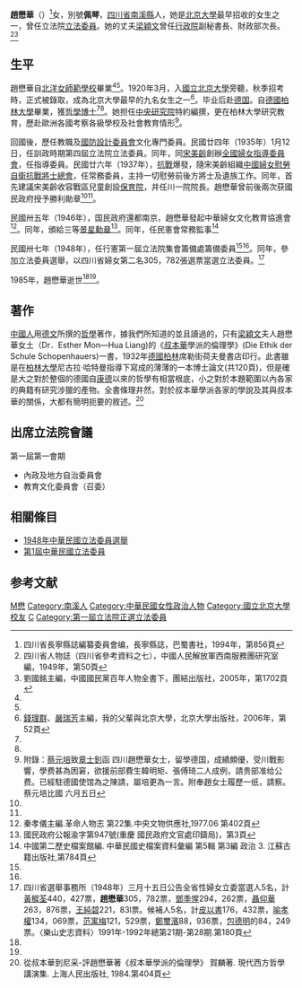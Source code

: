 '''趙懋華'''（{{bd|1896年||1985年||catIdx=Z趙}}）<ref>四川省長寧縣誌編纂委員會编，長寧縣誌，巴蜀書社，1994年，第856頁</ref>女，別號'''佩琴'''，[[四川省|四川省]][[南溪縣|南溪縣]]人，她是[[北京大學|北京大學]]最早招收的女生之一，曾任立法院[[第1屆中華民國立法委員|立法委員]]。她的丈夫[[梁穎文|梁穎文]]曾任[[行政院|行政院]]副秘書長、財政部次長。<ref name=scs>四川省人物誌（四川省參考資料之七），中國人民解放軍西南服務團研究室編，1949年，第50頁</ref><ref name=kmt>劉國銘主編，中國國民黨百年人物全書下，團結出版社，2005年，第1702頁</ref>

== 生平 ==
趙懋華自[[北洋女師範學校|北洋女師範學校]]畢業<ref name=scs/><ref name=kmt/>。1920年3月，入[[國立北京大學|國立北京大學]]旁聽，秋季招考時，正式被錄取，成為北京大學最早的九名女生之一<ref>[[錢理群|錢理群]]、[[嚴瑞芳|嚴瑞芳]]主編，我的父輩與北京大學，北京大學出版社，2006年，第52頁</ref>。毕业后赴[[德国|德国]]。自[[德國|德國]][[柏林大學|柏林大學]]畢業，獲[[哲學博士|哲學博士]]<ref name=scs/><ref name=kmt/>。她担任[[中央研究院|中央研究院]]特約編撰，更在柏林大學研究教育，歷赴歐洲各國考察各級學校及社會教育情形<ref>附錄：[[蔡元培|蔡元培]]致[[章士釗|章士釗]]函   四川趙懋華女士，留學德国，成績頗優，受川戰影響，學费甚為困窘，欲援前部費生韓明矩、張傅琦二人成例，請贵部准给公费。已經駐德國使馆為之陳請，屬培更為一言。附奉趙女士履歷一纸，請察。蔡元培比國  六月五日</ref>。

回國後，歷任教職及[[國防設計委員會|國防設計委員會]]文化專門委員。民國廿四年（1935年）1月12日，任訓政時期第四屆立法院立法委員。同年，同[[宋美齡|宋美齡]]創辦[[全國婦女指導委員會|全國婦女指導委員會]]，任指導委員。民國廿六年（1937年），[[抗戰|抗戰]]爆發，隨宋美齡組織[[中國婦女慰勞自衛抗戰將士總會|中國婦女慰勞自衛抗戰將士總會]]，任常務委員，主持一切慰勞前後方將士及遺族工作。同年，首先建議宋美齡收容戰區兒童創設[[保育院|保育院]]，并任川一院院長。趙懋華曾前後兩次获國民政府授予勝利勛章<ref name=scs/><ref name=kmt/>。

民國卅五年（1946年），国民政府還都南京，趙懋華發起中華婦女文化教育協進會<ref>秦孝儀主編.革命人物志 第22集.中央文物供應社,1977.06 第402頁</ref>。同年，頒給三等[[景星勳章|景星勳章]]<ref>國民政府公報渝字第947號(重慶 國民政府文官處印鑄局)，第3頁</ref>。同年，任民憲會常務監事<ref>中國第二歷史檔案館編. 中華民國史檔案資料彙編 第5輯 第3編 政治 3. 江蘇古籍出版社,第784頁</ref>

民國卅七年（1948年），任行憲第一屆立法院集會籌備處籌備委員<ref name=scs/><ref name=kmt/>。同年，參加立法委員選舉，以四川省婦女第二名305，782張選票當選立法委員。<ref>四川省選舉事務所（1948年）三月十五日公告全省性婦女立委當選人5名，計[[黃穉荃|黃穉荃]]440，427票，'''趙懋華'''305，782票，[[鄧季惺|鄧季惺]]294，262票，[[聶仰華|聶仰華]]263，876票，[[王純碧|王純碧]]221，83l票。候補人5名，計[[皮以書|皮以書]]176，432票，[[喻孝權|喻孝權]]134，069票，[[范寓梅|范寓梅]]121，529票，[[鄭璽濱|鄭璽濱]]88，936票，[[包德明|包德明]]的84，249票。〈樂山史志資料〉1991年-1992年總第21期-第28期.第180頁</ref>

1985年，趙懋華逝世<ref name=scs/><ref name=kmt/>。

== 著作 ==
[[中國人|中國人]]用[[德文|德文]]所撰的[[哲學|哲學]]著作，據我們所知道的並且讀過的，只有[[梁穎文|梁穎文]]夫人趙懋華女土（Dr．Esther Mon—Hua Liang)的《[[叔本華|叔本華]]學派的倫理學》(Die Ethik der Schule Schopenhauers)一書，1932年[[德國|德國]][[柏林|柏林]]席勒街荷夫曼書店印行。此書雖是在[[柏林大學|柏林大學]]尼古拉·哈特曼指導下寫成的薄薄的一本博士論文(共120頁)，但是確是大之對於整個的德國自[[康德|康德]]以來的哲學有相當根底，小之對於本題範圍以內各家的典籍有研究涉獵的產物。全書條理井然，對於叔本華學派各家的學說及其與叔本華的關係，大都有簡明扼要的敘述。<ref>從叔本華到尼采-評趙懋華著《叔本華學派的倫理學》 賀麟著. 現代西方哲學講演集. 上海人民出版社, 1984.第404頁</ref>

== 出席立法院會議 ==
第一屆第一會期
*內政及地方自治委員會
*教育文化委員會（召委）

== 相關條目 ==
*[[1948年中華民國立法委員選舉|1948年中華民國立法委員選舉]]
*[[第1屆中華民國立法委員|第1屆中華民國立法委員]]

== 参考文献 ==
<div class="references-small">
<references />
</div>

{{第4屆中華民國訓政時期立法委員名單}}
{{第1屆中華民國立法委員四川省名單}}
{{DEFAULTSORT:ZHAO趙}}
[[Category:赵姓|M懋]]
[[Category:南溪人|Category:南溪人]]
[[Category:中華民國女性政治人物|Category:中華民國女性政治人物]]
[[Category:國立北京大學校友|Category:國立北京大學校友]]
[[Category:柏林洪堡大學校友|C]]
[[Category:第一屆立法院正選立法委員|Category:第一屆立法院正選立法委員]]